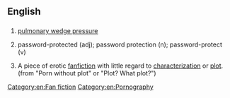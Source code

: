 ==English==

==={{initialism-old|en}}===
{{head|en}}

# {{context|medicine|lang=en}} [[w:pulmonary wedge pressure|pulmonary wedge pressure]]
# {{context|computing|lang=en}} password-protected (adj); password protection (n); password-protect (v)
# {{context|fandom|lang=en}} A piece of erotic [[fanfiction]] with little regard to [[characterization]] or [[plot]]. (from "Porn without plot" or "Plot? What plot?")

[[Category:en:Fan fiction]]
[[Category:en:Pornography]]